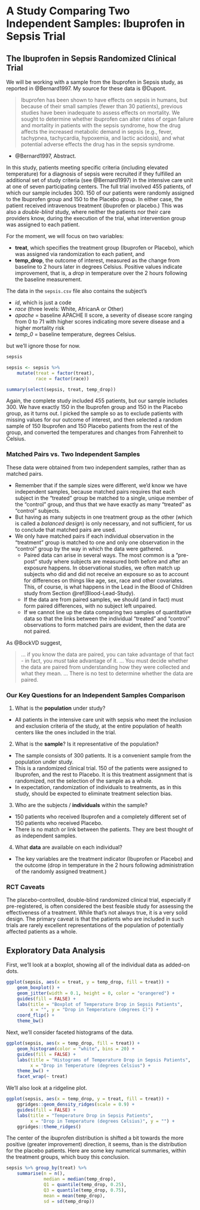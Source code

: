 # A Study Comparing Two Independent Samples: Ibuprofen in Sepsis Trial {#Sepsis_RCT}

## The Ibuprofen in Sepsis Randomized Clinical Trial

We will be working with a sample from the Ibuprofen in Sepsis study, as reported in @Bernard1997. My source for these data is @Dupont.

> Ibuprofen has been shown to have effects on sepsis in humans, but because of their small samples (fewer than 30 patients), previous studies have been inadequate to assess effects on mortality. We sought to determine whether ibuprofen can alter rates of organ failure and mortality in patients with the sepsis syndrome, how the drug affects the increased metabolic demand in sepsis (e.g., fever, tachypnea, tachycardia, hypoxemia, and lactic acidosis), and what potential adverse effects the drug has in the sepsis syndrome.

- @Bernard1997, Abstract.

In this study, patients meeting specific criteria (including elevated temperature) for a diagnosis of sepsis were recruited if they fulfilled an additional set of study criteria (see @Bernard1997) in the intensive care unit at one of seven participating centers. The full trial involved 455 patients, of which our sample includes 300. 150 of our patients were randomly assigned to the Ibuprofen group and 150 to the Placebo group. In either case, the patient received intravenous treatment (ibuprofen or placebo.) This was also a *double-blind* study, where neither the patients nor their care providers know, during the execution of the trial, what intervention group was assigned to each patient.

For the moment, we will focus on two variables:

- **treat**, which specifies the treatment group (Ibuprofen or Placebo), which was assigned via randomization to each patient, and
- **temp_drop**, the outcome of interest, measured as the change from baseline to 2 hours later in degrees Celsius. Positive values indicate improvement, that is, a *drop* in temperature over the 2 hours following the baseline measurement.

The data in the `sepsis.csv` file also contains the subject's

- *id*, which is just a code
- *race* (three levels: White, AfricanA or Other)
- *apache* = baseline APACHE II score, a severity of disease score ranging from 0 to 71 with higher scores indicating more severe disease and a higher mortality risk
- *temp_0* = baseline temperature, degrees Celsius.

but we'll ignore those for now.

```r
sepsis 

sepsis <- sepsis %>%
    mutate(treat = factor(treat),
           race = factor(race))

summary(select(sepsis, treat, temp_drop))
```

Again, the complete study included 455 patients, but our sample includes 300. We have exactly 150 in the Ibuprofen group and 150 in the Placebo group, as it turns out. I picked the sample so as to exclude patients with missing values for our outcome of interest, and then selected a random sample of 150 Ibuprofen and 150 Placebo patients from the rest of the group, and converted the temperatures and changes from Fahrenheit to Celsius.

### Matched Pairs vs. Two Independent Samples

These data were obtained from two independent samples, rather than as matched pairs.

- Remember that if the sample sizes were different, we'd know we have independent samples, because matched pairs requires that each subject in the "treated" group be matched to a single, unique member of the "control" group, and thus that we have exactly as many "treated" as "control" subjects.
- But having as many subjects in one treatment group as the other (which is called a *balanced design*) is only necessary, and not sufficient, for us to conclude that matched pairs are used.
- We only have matched pairs if each individual observation in the "treatment" group is matched to one and only one observation in the "control" group by the way in which the data were gathered.
    + Paired data can arise in several ways. The most common is a "pre-post" study where subjects are measured both before and after an exposure happens. In observational studies, we often match up subjects who did and did not receive an exposure so as to account for differences on things like age, sex, race and other covariates. This, of course, is what happens in the Lead in the Blood of Children study from Section \@ref(Blood-Lead-Study).
    + If the data are from paired samples, we should (and in fact) must form paired differences, with no subject left unpaired.
    + If we cannot line up the data comparing two samples of quantitative data so that the links between the individual "treated" and "control" observations to form matched pairs are evident, then the data are not paired.

As @BockVD suggest, 

> ... if you know the data are paired, you can take advantage of that fact - in fact, you *must* take advantage of it. ... You must decide whether the data are paired from understanding how they were collected and what they mean. ... There is no test to determine whether the data are paired.

### Our Key Questions for an Independent Samples Comparison

1. What is the **population** under study?

- All patients in the intensive care unit with sepsis who meet the inclusion and exclusion criteria of the study, at the entire population of health centers like the ones included in the trial.

2. What is the **sample**? Is it representative of the population?

- The sample consists of 300 patients. It is a convenient sample from the population under study.
- This is a randomized clinical trial. 150 of the patients were assigned to Ibuprofen, and the rest to Placebo. It is this treatment assignment that is randomized, not the selection of the sample as a whole.
- In expectation, randomization of individuals to treatments, as in this study, should be expected to eliminate treatment selection bias.

3. Who are the subjects / **individuals** within the sample?

- 150 patients who received Ibuprofen and a completely different set of 150 patients who received Placebo.
- There is no match or link between the patients. They are best thought of as independent samples.

4. What **data** are available on each individual?

- The key variables are the treatment indicator (Ibuprofen or Placebo) and the outcome (drop in temperature in the 2 hours following administration of the randomly assigned treatment.)

### RCT Caveats

The placebo-controlled, double-blind randomized clinical trial, especially if pre-registered, is often considered the best feasible study for assessing the effectiveness of a treatment. While that's not always true, it is a very solid design. The primary caveat is that the patients who are included in such trials are rarely excellent representations of the population of potentially affected patients as a whole.

## Exploratory Data Analysis



First, we'll look at a boxplot, showing all of the individual data as added-on dots. 

```r
ggplot(sepsis, aes(x = treat, y = temp_drop, fill = treat)) +
    geom_boxplot() +
    geom_jitter(width = 0.1, height = 0, color = "orangered") +
    guides(fill = FALSE) + 
    labs(title = "Boxplot of Temperature Drop in Sepsis Patients",
         x = "", y = "Drop in Temperature (degrees C)") + 
    coord_flip() +
    theme_bw()
```

Next, we'll consider faceted histograms of the data.

```r
ggplot(sepsis, aes(x = temp_drop, fill = treat)) +
    geom_histogram(color = "white", bins = 20) +
    guides(fill = FALSE) + 
    labs(title = "Histograms of Temperature Drop in Sepsis Patients",
         x = "Drop in Temperature (degrees Celsius") +
    theme_bw() +
    facet_wrap(~ treat)
```

We'll also look at a ridgeline plot.

```r
ggplot(sepsis, aes(x = temp_drop, y = treat, fill = treat)) +
    ggridges::geom_density_ridges(scale = 0.9) +
    guides(fill = FALSE) + 
    labs(title = "Temperature Drop in Sepsis Patients",
         x = "Drop in Temperature (degrees Celsius)", y = "") +
    ggridges::theme_ridges()
```

The center of the ibuprofen distribution is shifted a bit towards the more positive (greater improvement) direction, it seems, than is the distribution for the placebo patients. Here are some key numerical summaries, within the treatment groups, which buoy this conclusion.

```r
sepsis %>% group_by(treat) %>% 
    summarise(n = n(), 
              median = median(temp_drop), 
              Q1 = quantile(temp_drop, 0.25), 
              Q3 = quantile(temp_drop, 0.75),
              mean = mean(temp_drop),
              sd = sd(temp_drop)) 
```